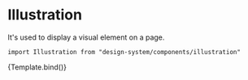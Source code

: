 

<Meta title="Components/Illustration" component={Illustration} />

# Illustration

It's used to display a visual element on a page.

`import Illustration from "design-system/components/illustration"`

<Canvas>
  <Story
    name="Overview"
    args={{
      name: "heartWithDogFace",
      size: "small",
    }}
  >
    {Template.bind()}
  </Story>
</Canvas>

<ArgsTable />

